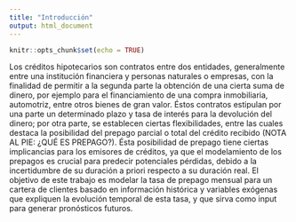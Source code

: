 ---
title: "Introducción"
output: html_document
---

```{r setup, include=FALSE}
knitr::opts_chunk$set(echo = TRUE)
```

Los créditos hipotecarios son contratos entre dos entidades, generalmente entre una institución financiera y personas naturales o empresas, con la finalidad de permitir a la segunda parte la obtención de una cierta suma de dinero, por ejemplo para el financiamiento de una compra inmobiliaria, automotriz, entre otros bienes de gran valor. Éstos contratos estipulan por una parte un determinado plazo y tasa de interés para la devolución del dinero; por otra parte, se establecen ciertas flexibilidades, entre las cuales destaca la posibilidad del prepago parcial o total del crédito recibido (NOTA AL PIE: ¿QUÉ ES PREPAGO?). 
Ésta posibilidad de prepago tiene ciertas implicancias para los emisores de créditos, ya que el modelamiento de los prepagos es crucial para predecir potenciales pérdidas, debido a la incertidumbre de su duración a priori respecto a su duración real. 
El objetivo de este trabajo es modelar la tasa de prepago mensual para un cartera de clientes basado en información histórica y variables exógenas que expliquen la evolución temporal de esta tasa, y que sirva como input para generar pronósticos futuros.
